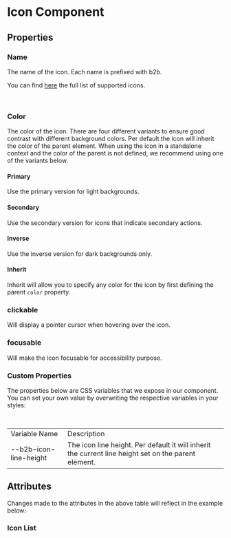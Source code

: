 

<Meta of={IconStories} />

# Icon Component

<Canvas of={IconStories.Primary} />

## Properties

### Name

The name of the icon. Each name is prefixed with b2b.

You can find [here](#icon-list) the full list of supported icons.

<br />

### Color

The color of the icon. There are four different variants to ensure
good contrast with different background colors. Per default the icon
will inherit the color of the parent element. When using the icon
in a standalone context and the color of the parent is not defined, we recommend
using one of the variants below.

#### Primary

Use the primary version for light backgrounds.

<Canvas of={IconStories.Primary} />

#### Secondary

Use the secondary version for icons that indicate secondary actions.

<Canvas of={IconStories.Secondary} />

#### Inverse

Use the inverse version for dark backgrounds only.

<Canvas of={IconStories.Secondary} />

#### Inherit

Inherit will allow you to specify any color for the icon by first defining the parent `color` property.

### clickable

Will display a pointer cursor when hovering over the icon.

### focusable

Will make the icon focusable for accessibility purpose.

### Custom Properties

The properties below are CSS variables that we expose in our component. You can set your own value by overwriting the respective variables
in your styles:

```css
--b2b-icon-line-height: 1rem;
```

<table>
  <tr>
    <td>Variable Name</td>
    <td>Description</td>
  </tr>
  <tr>
    <td>--b2b-icon-line-height</td>
    <td>
      The icon line height. Per default it will inherit the current line height
      set on the parent element.
    </td>
  </tr>
</table>

## Attributes

<ArgTypes of={IconStories} />
Changes made to the attributes in the above table will reflect in the example below:
<Primary />

### Icon List

<Canvas of={IconStories.AllIcons} />
